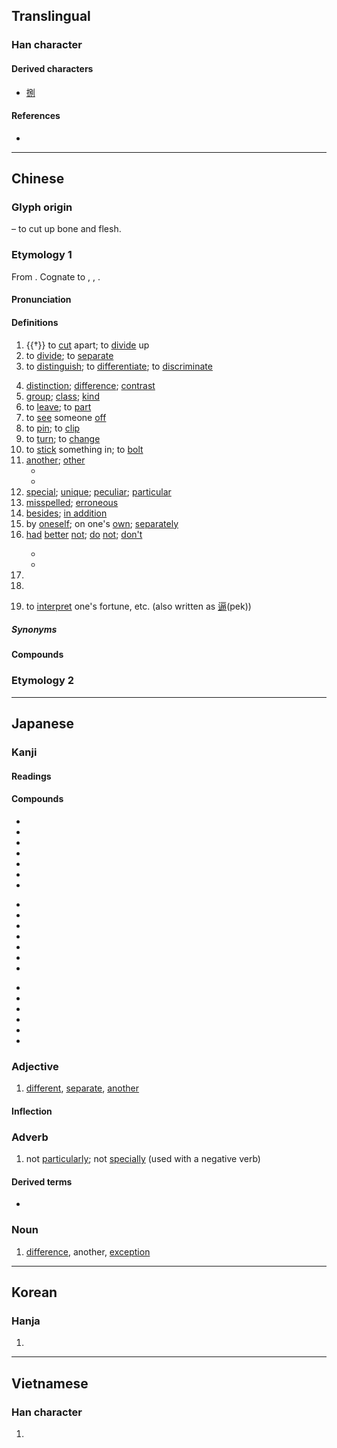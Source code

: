 {{also|别}}
{{character info/new}}
==Translingual==

===Han character===
{{Han char|rn=18|rad=刀|as=05|sn=7|four=62200|canj=RSLN|ids=⿰𠮠刂}}

====Derived characters====
* [[捌]]

====References====
* {{Han ref|kx=0138.120|dkj=01924|dj=0312.010|hdz=10328.130|uh=5225|ud=21029|bh=A74F|bd=42831}}

----

==Chinese==
{{zh-forms|s=别|alt=𠛰}}

===Glyph origin===
{{Han etym}}
{{Han compound|冎|刀|alt2=刂|ls=ic|t1=bone|t2=knife}} – to cut up bone and flesh.

===Etymology 1===
From {{inh|zh|sit-pro|*brat ~ prat|*brat|cut apart, cut open}}. Cognate to {{och-l|八|to [[divide]]; to [[differentiate]]}}, {{och-l|列}}, {{och-l|裂}}.

====Pronunciation====
{{zh-pron
|m=bié
|m-s=
|c=bit6
|c-t=
|g=
|h=pfs=phe̍t
|j=
|md=bĕk/biék/biĕk
|md_note=bĕk - vernacular (“another; different”); biék - “to distinguish”; biĕk - literary (“to leave; another”)
|mn=pa̍t/pia̍t/qz,xm,zz:pat/qz,xm,zz:piat
|mn_note=pa̍t -venacular (other); pat - vernacular (to know, to be used to, written as [[捌]] more frequently); pia̍t - literary (to seperate), surname (Mainland); piat - literary (to distinguish, to interpret [one's fortune]), surname (Taiwan)
|mn-t=biêg8/biag8/bag8
|mn-t_note=biêg8 - Chaozhou; biag8 - Shantou; bag8 - “other”
|w=5beq,5biq
|w_note=5beq - vernacular; 5biq - literary
|x=
|mc=y
|oc=y
|cat=v,a,adv,pn
}}

====Definitions====
{{zh-hanzi}}

# {{†}} to [[cut]] apart; to [[divide]] up
# to [[divide]]; to [[separate]]
# to [[distinguish]]; to [[differentiate]]; to [[discriminate]]
#: {{zh-x|區別|difference; to distinguish}}
# [[distinction]]; [[difference]]; [[contrast]]
# [[group]]; [[class]]; [[kind]]
# to [[leave]]; to [[part]]
# to [[see]] someone [[off]]
# to [[pin]]; to [[clip]]
# to [[turn]]; to [[change]]
# to [[stick]] something in; to [[bolt]]
# [[another]]; [[other]]
#* {{zh-x|不要 探聽 別人 的 事。|Don't pry into '''other''' people's affairs.}}
#* {{zh-x|既然 我們 已經 溫習 夠 了，不如 做 別 的 事情 吧。|Since we've studied enough, let's do something '''else'''.}}
# [[special]]; [[unique]]; [[peculiar]]; [[particular]]
# [[misspelled]]; [[erroneous]]
# [[besides]]; [[in addition]]
# by [[oneself]]; on one's [[own]]; [[separately]]
# [[had]] [[better]] [[not]]; [[do]] [[not]]; [[don't]]
#: {{zh-x|別 去！|Don't go!}}
#* {{zh-x|請 別 在 這裡 拍照。|Please '''do not''' take photos here.}}
#* {{zh-x|別 忘 了 在 你 的 信 上 貼 張 郵票。|'''Don't''' forget to put a stamp on your letter.}}
# {{n-g|particle used with {{zh-l|*是}} after it to express [[supposition]], often an imagined unfavourable scenario}}
# {{surname|lang=zh}}
# {{lb|zh|Min Nan}} to [[interpret]] one's fortune, etc. (also written as [[逼]](pek))
#:{{zh-x|'''別'''{piat} 籤詩。|To interpect the poetry of a fortune stick.|MN}}

=====Synonyms=====
{{zh-dial}}

====Compounds====
{{zh-der|天壤之別|別材|幫別|別趣|別具慧眼|別子|別頦腮|另當別論|別具一格|久別重逢|別轉|別勁|別史|別傳|判別|別殿|別來|分別部居|差別|別名|天差地別|別情|性別|別具隻眼|別體|大別|別解|個別差異|別裁|別變|別扭|別鶴|別集|別號|天地之別|別創新格|不是別人|別有洞天|別國|國別史|別緒|別有天地|別人|別宮祭江|別致有趣|別開生面|役別|分別|久別相逢|別來無恙|愛別離苦|惜別會|惜別|各別|互別苗頭|別義|別裁偽體|別室|別歲|性別歧視|別有風味|別稱|別館|別無長物|別論|別異|別墅|又當別論|別手|別具匠心|別出機杼|別腳|別處|國別|別生枝節|別出新裁|別調|久別|型別轉換|別管|別苗頭|別墨|別鶴離鸞|別識別見|大別山脈|個別|個別輔導|別業|別有用心|別具肺腸|告別|出生別|別樹一幟|別出心裁|剖別|小別|別房|別將|奉別|別法|別白|別駕|作別|別風淮雨|別意|別賦|不告而別|別針|天淵之別|別說|差別待遇|告別式|別離|別開蹊徑|分門別類|別第|別有居心|別致|別緻|別具爐錘|別闢蹊徑|別闢門戶|別提|千差萬別|區別|別後寒溫|別鶴操|別除權|別院|別話|別無他法|別樣|別本|別有肺腸|別字|別作一眼|別筵|乖別|別鶴孤鸞|暫別|揮別|煥別|格別烏|扭別|種別|班別|特別費|握別|萬別千差|特別門診|死別|永別|特別賣力|特別|派別|特別法|特別來賓|揀別|移情別戀|科別|旌別|流別|摯而有別|生別死離|特別刑法|留別|殊別|甄別|生離死別|琵琶別抱|特別護士|特別股|特別助理|男女有別|特別報導|拱手而別|死別生離|永別酒|泣別虞姬|敘別|拋妻別子|特別節目|朱紫難別|教外別傳|拜別|級別|終南別業|臨別|辨別|臨別依依|簡別|項別騅|細別|虞歌決別|話別|貴賤之別|霸王別姬|職別|離鸞別鳳|送別|酒有別腸|風流別致|闊別|餞別|贈別|霄壤之別|識別信號|間別|離情別緒|離別|道別|雲泥之別|類別|錯別字|辭別|迥別|訣別|賦別|謝別|識別證|識別|鑑別}}

===Etymology 2===
{{zh-see|彆|v|to make someone [[change]] their opinion; to [[dissuade]]}}

{{zh-cat|Beginning}}

----

==Japanese==

===Kanji===
{{ja-kanji|grade=4|rs=刀05}}

====Readings====
{{ja-readings
|goon=べち
|kanon=へつ
|kanyoon=べつ
|kun=わか-れる, わ-ける, わかれ
}}

====Compounds====
{{top3}}
* {{ja-r|別案|べつあん}}
* {{ja-r|別格|べっかく}}
* {{ja-r|別館|べっかん}}
* {{ja-r|別件|べっけん}}
* {{ja-r|別個|べっこ}}
* {{ja-r|別字|べつじ}}
* {{ja-r|別所|べっしょ}}
{{mid3}}
* {{ja-r|別称|べっしょう}}
* {{ja-r|別荘|べっそう}}
* {{ja-r|別宅|べったく}}
* {{ja-r|別天地|べってんち}}
* {{ja-r|別途|べっと}}
* {{ja-r|別当|べっとう}}
* {{ja-r|別府|べっぷ}}
{{mid3}}
* {{ja-r|別嬪|べっぴん}}
* {{ja-r|別離|べつり}}
* {{ja-r|鑑別所|かんべつしょ}}
* {{ja-r|区別|くべつ}}
* {{ja-r|個別|こべつ}}
* {{ja-r|離別|りべつ}}
{{bottom}}

===Adjective===
{{ja-adj|infl=な|べつ}}

# [[different]], [[separate]], [[another]]

====Inflection====
{{ja-na|べつ}}

===Adverb===
{{ja-pos|べつ|adverb}}

# not [[particularly]]; not [[specially]] (used with a negative verb)

====Derived terms====
* {{ja-r|別に|べつ に}}

===Noun===
{{ja-noun|べつ}}

# [[difference]], another, [[exception]]

----

==Korean==

===Hanja===
{{ko-hanja|hangeul=별|rv=byeol|mr=pyŏl}}

# {{defn|lang=ko|sort=刀05}}

----

==Vietnamese==

===Han character===
{{vi-hantu|[[biệt]], [[biết]], [[bét]], [[bết]], [[bệt]], [[bịt]], [[bẹt]], [[bít]]|rs=刀05}}

# {{defn|lang=vi|sort=刀05}}